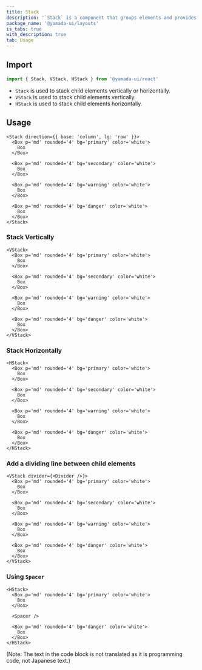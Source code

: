 ```yaml
---
title: Stack
description: '`Stack` is a component that groups elements and provides space between child elements.'
package_name: '@yamada-ui/layouts'
is_tabs: true
with_description: true
tab: Usage
---
```


## Import

```ts
import { Stack, VStack, HStack } from '@yamada-ui/react'
```

- `Stack` is used to stack child elements vertically or horizontally.
- `VStack` is used to stack child elements vertically.
- `HStack` is used to stack child elements horizontally.

## Usage

```tsx
<Stack direction={{ base: 'column', lg: 'row' }}>
  <Box p='md' rounded='4' bg='primary' color='white'>
    Box
  </Box>

  <Box p='md' rounded='4' bg='secondary' color='white'>
    Box
  </Box>

  <Box p='md' rounded='4' bg='warning' color='white'>
    Box
  </Box>

  <Box p='md' rounded='4' bg='danger' color='white'>
    Box
  </Box>
</Stack>
```

### Stack Vertically

```tsx
<VStack>
  <Box p='md' rounded='4' bg='primary' color='white'>
    Box
  </Box>

  <Box p='md' rounded='4' bg='secondary' color='white'>
    Box
  </Box>

  <Box p='md' rounded='4' bg='warning' color='white'>
    Box
  </Box>

  <Box p='md' rounded='4' bg='danger' color='white'>
    Box
  </Box>
</VStack>
```

### Stack Horizontally

```tsx
<HStack>
  <Box p='md' rounded='4' bg='primary' color='white'>
    Box
  </Box>

  <Box p='md' rounded='4' bg='secondary' color='white'>
    Box
  </Box>

  <Box p='md' rounded='4' bg='warning' color='white'>
    Box
  </Box>

  <Box p='md' rounded='4' bg='danger' color='white'>
    Box
  </Box>
</HStack>
```

### Add a dividing line between child elements

```tsx
<VStack divider={<Divider />}>
  <Box p='md' rounded='4' bg='primary' color='white'>
    Box
  </Box>

  <Box p='md' rounded='4' bg='secondary' color='white'>
    Box
  </Box>

  <Box p='md' rounded='4' bg='warning' color='white'>
    Box
  </Box>

  <Box p='md' rounded='4' bg='danger' color='white'>
    Box
  </Box>
</VStack>
```

### Using `Spacer`

```tsx
<HStack>
  <Box p='md' rounded='4' bg='primary' color='white'>
    Box
  </Box>

  <Spacer />

  <Box p='md' rounded='4' bg='danger' color='white'>
    Box
  </Box>
</HStack>
```

(Note: The text in the code block is not translated as it is programming code, not Japanese text.)
